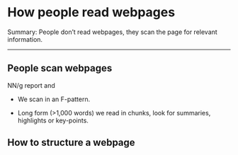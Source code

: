 # How people read webpages {#sec-how-do-people-read-webpages}

[Summary:]{.highlight} People don't read webpages, they scan the page for relevant information.

------------------------------------------------------------------------

## People scan webpages

NN/g report and

-   We scan in an F-pattern.

-   Long form (\>1,000 words) we read in chunks, look for summaries, highlights or key-points.

## How to structure a webpage
